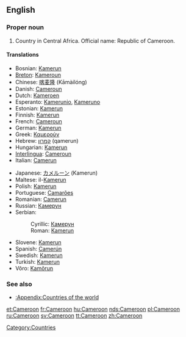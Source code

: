 ==English==
{{wikipedia}}

===Proper noun===
{{en-proper noun}}

# Country in Central Africa. Official name: Republic of Cameroon.

====Translations====
{{top}}
*Bosnian: [[Kamerun]] {{m}}
*[[Breton]]: [[Kameroun]]
*Chinese: [[喀麦隆]] (Kāmàilóng)
*Danish: [[Cameroun]]
*Dutch: [[Kameroen]]
*Esperanto: [[Kamerunio]], [[Kameruno]]
*Estonian: [[Kamerun]]
*Finnish: [[Kamerun]]
*French: [[Cameroun]] {{m}}
*German: [[Kamerun]]
*Greek: [[Καμερούν]]
*Hebrew: [[קמרון]] (qamerun)
*Hungarian: [[Kamerun]]
*[[Interlingua]]: [[Cameroun]]
*Italian: [[Camerun]]
{{mid}}
*Japanese: [[カメルーン]] (Kamerun)
*Maltese: il-[[Kamerun]]
*Polish: [[Kamerun]]
*Portuguese: [[Camarões]]
*Romanian: [[Camerun]] {{n}}
*Russian: [[Камерун]]
*Serbian:
*:Cyrillic: [[Камерун]] {{m}}
*:Roman: [[Kamerun]] {{m}}
*Slovene: [[Kamerun]] {{m}}
*Spanish: [[Camerún]]
*Swedish: [[Kamerun]]
*Turkish: [[Kamerun]]
*Võro: [[Kamõrun]]
{{bottom}}

===See also===
*[[:Appendix:Countries of the world]]

[[Category:Countries]]

[[et:Cameroon]]
[[fr:Cameroon]]
[[hu:Cameroon]]
[[nds:Cameroon]]
[[pl:Cameroon]]
[[ru:Cameroon]]
[[sv:Cameroon]]
[[tt:Cameroon]]
[[zh:Cameroon]]